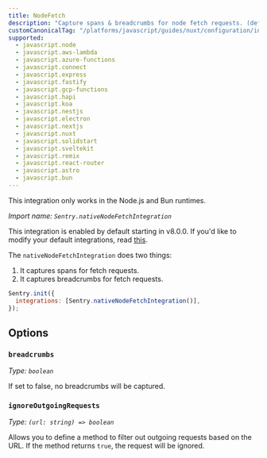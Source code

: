 ```yaml
---
title: NodeFetch
description: "Capture spans & breadcrumbs for node fetch requests. (default)"
customCanonicalTag: "/platforms/javascript/guides/nuxt/configuration/integrations/nodefetch/"
supported:
  - javascript.node
  - javascript.aws-lambda
  - javascript.azure-functions
  - javascript.connect
  - javascript.express
  - javascript.fastify
  - javascript.gcp-functions
  - javascript.hapi
  - javascript.koa
  - javascript.nestjs
  - javascript.electron
  - javascript.nextjs
  - javascript.nuxt
  - javascript.solidstart
  - javascript.sveltekit
  - javascript.remix
  - javascript.react-router
  - javascript.astro
  - javascript.bun
---
```


<Alert>

This integration only works in the Node.js and Bun runtimes.

</Alert>

_Import name: `Sentry.nativeNodeFetchIntegration`_

This integration is enabled by default starting in v8.0.0. If you'd like to modify your default integrations, read [this](./../#modifying-default-integrations).

The `nativeNodeFetchIntegration` does two things:

1. It captures spans for fetch requests.
2. It captures breadcrumbs for fetch requests.

```JavaScript
Sentry.init({
  integrations: [Sentry.nativeNodeFetchIntegration()],
});
```

## Options

### `breadcrumbs`

_Type: `boolean`_

If set to false, no breadcrumbs will be captured.

### `ignoreOutgoingRequests`

_Type: `(url: string) => boolean`_

Allows you to define a method to filter out outgoing requests based on the URL. If the method returns `true`, the request will be ignored.
